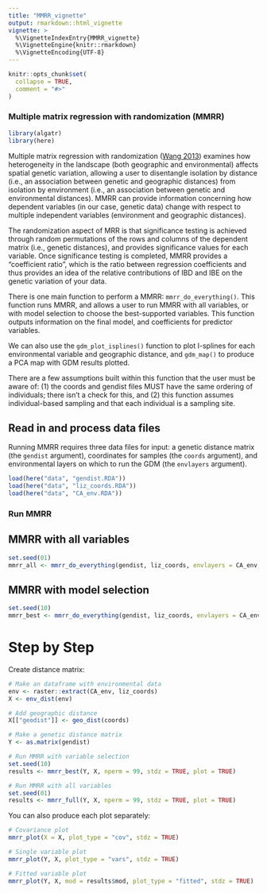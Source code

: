 ```yaml
---
title: "MMRR_vignette"
output: rmarkdown::html_vignette
vignette: >
  %\VignetteIndexEntry{MMRR_vignette}
  %\VignetteEngine{knitr::rmarkdown}
  %\VignetteEncoding{UTF-8}
---
```


```r
knitr::opts_chunk$set(
  collapse = TRUE,
  comment = "#>"
)
```

### Multiple matrix regression with randomization (MMRR)

```r
library(algatr)
library(here)
```

Multiple matrix regression with randomization ([Wang 2013](https://onlinelibrary.wiley.com/doi/full/10.1111/evo.12134)) examines how heterogeneity in the landscape (both geographic and environmental) affects spatial genetic variation, allowing a user to disentangle isolation by distance (i.e., an association between genetic and geographic distances) from isolation by environment (i.e., an association between genetic and environmental distances). MMRR can provide information concerning how dependent variables (in our case, genetic data) change with respect to multiple independent variables (environment and geographic distances).

The randomization aspect of MRR is that significance testing is achieved through random permutations of the rows and columns of the dependent matrix (i.e., genetic distances), and provides significance values for each variable. Once significance testing is completed, MMRR provides a "coefficient ratio", which is the ratio between regression coefficients and thus provides an idea of the relative contributions of IBD and IBE on the genetic variation of your data.

There is one main function to perform a MMRR: `mmrr_do_everything()`. This function runs MMRR, and allows a user to run MMRR with all variables, or with model selection to choose the best-supported variables. This function outputs information on the final model, and coefficients for predictor variables.

We can also use the `gdm_plot_isplines()` function to plot I-splines for each environmental variable and geographic distance, and `gdm_map()` to produce a PCA map with GDM results plotted.

There are a few assumptions built within this function that the user must be aware of: (1) the coords and gendist files MUST have the same ordering of individuals; there isn't a check for this, and (2) this function assumes individual-based sampling and that each individual is a sampling site.

## Read in and process data files

Running MMRR requires three data files for input: a genetic distance matrix (the `gendist` argument), coordinates for samples (the `coords` argument), and environmental layers on which to run the GDM (the `envlayers` argument).

```r
load(here("data", "gendist.RDA"))
load(here("data", "liz_coords.RDA"))
load(here("data", "CA_env.RDA"))
```

### Run MMRR

## MMRR with all variables

```r
set.seed(01)
mmrr_all <- mmrr_do_everything(gendist, liz_coords, envlayers = CA_env, model = "full")
```

## MMRR with model selection
```r
set.seed(10)
mmrr_best <- mmrr_do_everything(gendist, liz_coords, envlayers = CA_env, model = "best", nperm = 100)
```
# Step by Step

Create distance matrix:

```r
# Make an dataframe with environmental data
env <- raster::extract(CA_env, liz_coords)
X <- env_dist(env)

# Add geographic distance
X[["geodist"]] <- geo_dist(coords)

# Make a genetic distance matrix
Y <- as.matrix(gendist)

# Run MMRR with variable selection
set.seed(10)
results <- mmrr_best(Y, X, nperm = 99, stdz = TRUE, plot = TRUE)

# Run MMRR with all variables
set.seed(01)
results <- mmrr_full(Y, X, nperm = 99, stdz = TRUE, plot = TRUE)
```

You can also produce each plot separately:

```r
# Covariance plot
mmrr_plot(X = X, plot_type = "cov", stdz = TRUE)

# Single variable plot
mmrr_plot(Y, X, plot_type = "vars", stdz = TRUE)

# Fitted variable plot
mmrr_plot(Y, X, mod = results$mod, plot_type = "fitted", stdz = TRUE)
```

